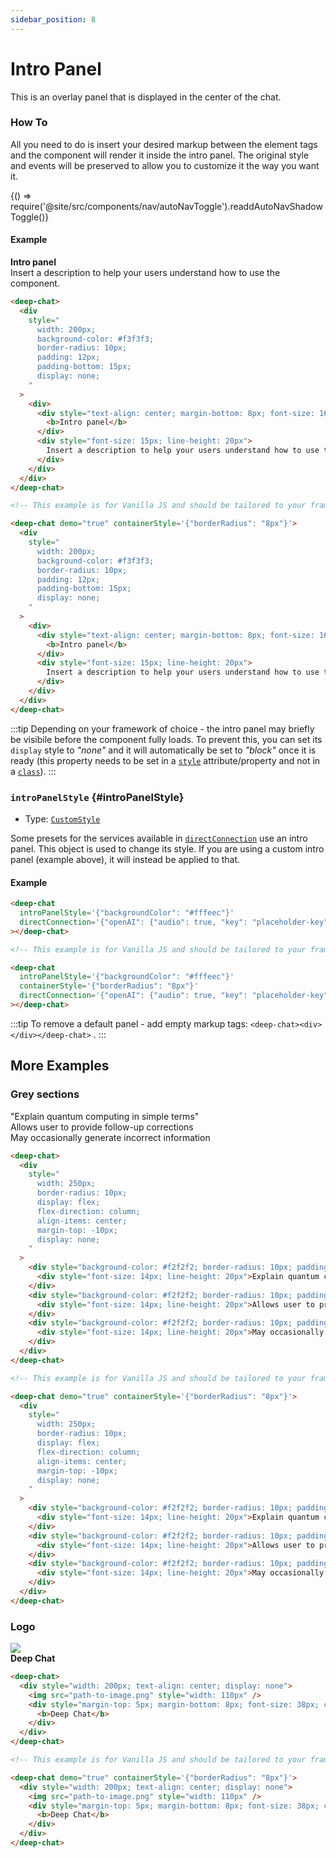 ```yaml
---
sidebar_position: 8
---
```


# Intro Panel

This is an overlay panel that is displayed in the center of the chat.

### How To

All you need to do is insert your desired markup between the element tags and the component will render it inside the intro panel.
The original style and events will be preserved to allow you to customize it the way you want it.


<BrowserOnly>{() => require('@site/src/components/nav/autoNavToggle').readdAutoNavShadowToggle()}</BrowserOnly>

#### Example

<ComponentContainer>
  <DeepChatBrowser containerStyle={{borderRadius: '8px'}} demo={true}>
    <div
      style={{
        width: '200px',
        backgroundColor: '#f3f3f3',
        borderRadius: '8px',
        padding: '12px',
        paddingBottom: '15px',
        display: 'none',
      }}
    >
      <div>
        <div style={{textAlign: 'center', marginBottom: '8px', fontSize: '16px'}}>
          <b>Intro panel</b>
        </div>
        <div style={{fontSize: '15px', lineHeight: '20px'}}>
          Insert a description to help your users understand how to use the component.
        </div>
      </div>
    </div>
  </DeepChatBrowser>
</ComponentContainer>

<Tabs>
<TabItem value="js" label="Sample code">

```html
<deep-chat>
  <div
    style="
      width: 200px;
      background-color: #f3f3f3;
      border-radius: 10px;
      padding: 12px;
      padding-bottom: 15px;
      display: none;
    "
  >
    <div>
      <div style="text-align: center; margin-bottom: 8px; font-size: 16px">
        <b>Intro panel</b>
      </div>
      <div style="font-size: 15px; line-height: 20px">
        Insert a description to help your users understand how to use the component.
      </div>
    </div>
  </div>
</deep-chat>
```

</TabItem>
<TabItem value="py" label="Full code">

```html
<!-- This example is for Vanilla JS and should be tailored to your framework (see Examples) -->

<deep-chat demo="true" containerStyle='{"borderRadius": "8px"}'>
  <div
    style="
      width: 200px;
      background-color: #f3f3f3;
      border-radius: 10px;
      padding: 12px;
      padding-bottom: 15px;
      display: none;
    "
  >
    <div>
      <div style="text-align: center; margin-bottom: 8px; font-size: 16px">
        <b>Intro panel</b>
      </div>
      <div style="font-size: 15px; line-height: 20px">
        Insert a description to help your users understand how to use the component.
      </div>
    </div>
  </div>
</deep-chat>
```

</TabItem>
</Tabs>

<LineBreak></LineBreak>

:::tip
Depending on your framework of choice - the intro panel may briefly be visibile before the component fully loads. To prevent this, you can set its `display` style
to _"none"_ and it will automatically be set to _"block"_ once it is ready (this property needs to be set in a [`style`](https://developer.mozilla.org/en-US/docs/Web/API/HTMLElement/style)
attribute/property and not in a [`class`](https://developer.mozilla.org/en-US/docs/Web/CSS/Class_selectors)).
:::

### `introPanelStyle` {#introPanelStyle}

- Type: [`CustomStyle`](./styles#CustomStyle)

Some presets for the services available in [`directConnection`](./directConnection) use an intro panel. This object is used to change its style.
If you are using a custom intro panel (example above), it will instead be applied to that.

#### Example

<ComponentContainer>
  <DeepChatBrowser
    containerStyle={{borderRadius: '8px'}}
    introPanelStyle={{backgroundColor: '#fffeec'}}
    directConnection={{openAI: {audio: true, key: 'placeholder-key'}}}
  ></DeepChatBrowser>
</ComponentContainer>

<Tabs>
<TabItem value="js" label="Sample code">

```html
<deep-chat
  introPanelStyle='{"backgroundColor": "#fffeec"}'
  directConnection='{"openAI": {"audio": true, "key": "placeholder-key"}}'
></deep-chat>
```

</TabItem>
<TabItem value="py" label="Full code">

```html
<!-- This example is for Vanilla JS and should be tailored to your framework (see Examples) -->

<deep-chat
  introPanelStyle='{"backgroundColor": "#fffeec"}'
  containerStyle='{"borderRadius": "8px"}'
  directConnection='{"openAI": {"audio": true, "key": "placeholder-key"}}'
></deep-chat>
```

</TabItem>
</Tabs>

<LineBreak></LineBreak>

:::tip
To remove a default panel - add empty markup tags: `<deep-chat><div></div></deep-chat>` .
:::

<LineBreak></LineBreak>

## More Examples

<h3>Grey sections</h3>

<ComponentContainer>
  <DeepChatBrowser demo={true}>
    <div style={{display: 'none'}}>
      <div
        style={{
          width: '250px',
          borderRadius: '10px',
          display: 'flex',
          flexDirection: 'column',
          alignItems: 'center',
          marginTop: '-10px',
        }}
      >
        <div
          style={{
            backgroundColor: '#f2f2f2',
            borderRadius: '10px',
            padding: '10px',
          }}
        >
          <div style={{fontSize: '14px', lineHeight: '20px'}}>"Explain quantum computing in simple terms"</div>
        </div>
        <div
          style={{
            backgroundColor: '#f2f2f2',
            borderRadius: '10px',
            padding: '10px',
            marginTop: '15px',
          }}
        >
          <div style={{fontSize: '14px', lineHeight: '20px'}}>Allows user to provide follow-up corrections</div>
        </div>
        <div
          style={{
            backgroundColor: '#f2f2f2',
            borderRadius: '10px',
            padding: '10px',
            marginTop: '15px',
          }}
        >
          <div style={{fontSize: '14px', lineHeight: '20px'}}>May occasionally generate incorrect information</div>
        </div>
      </div>
    </div>
  </DeepChatBrowser>
</ComponentContainer>

<Tabs>
<TabItem value="js" label="Sample code">

```html
<deep-chat>
  <div
    style="
      width: 250px;
      border-radius: 10px;
      display: flex;
      flex-direction: column;
      align-items: center;
      margin-top: -10px;
      display: none;
    "
  >
    <div style="background-color: #f2f2f2; border-radius: 10px; padding: 10px">
      <div style="font-size: 14px; line-height: 20px">Explain quantum computing in simple terms</div>
    </div>
    <div style="background-color: #f2f2f2; border-radius: 10px; padding: 10px; margin-top: 15px">
      <div style="font-size: 14px; line-height: 20px">Allows user to provide follow-up corrections</div>
    </div>
    <div style="background-color: #f2f2f2; border-radius: 10px; padding: 10px; margin-top: 15px">
      <div style="font-size: 14px; line-height: 20px">May occasionally generate incorrect information</div>
    </div>
  </div>
</deep-chat>
```

</TabItem>
<TabItem value="py" label="Full code">

```html
<!-- This example is for Vanilla JS and should be tailored to your framework (see Examples) -->

<deep-chat demo="true" containerStyle='{"borderRadius": "8px"}'>
  <div
    style="
      width: 250px;
      border-radius: 10px;
      display: flex;
      flex-direction: column;
      align-items: center;
      margin-top: -10px;
      display: none;
    "
  >
    <div style="background-color: #f2f2f2; border-radius: 10px; padding: 10px">
      <div style="font-size: 14px; line-height: 20px">Explain quantum computing in simple terms</div>
    </div>
    <div style="background-color: #f2f2f2; border-radius: 10px; padding: 10px; margin-top: 15px">
      <div style="font-size: 14px; line-height: 20px">Allows user to provide follow-up corrections</div>
    </div>
    <div style="background-color: #f2f2f2; border-radius: 10px; padding: 10px; margin-top: 15px">
      <div style="font-size: 14px; line-height: 20px">May occasionally generate incorrect information</div>
    </div>
  </div>
</deep-chat>
```

</TabItem>
</Tabs>

<LineBreak></LineBreak>

<h3>Logo</h3>

<ComponentContainer>
  <DeepChatBrowser demo={true}>
    <div style={{width: '200px', textAlign: 'center', display: 'none'}}>
      <img src="/img/deep-chat-favicon-large.svg" style={{width: '110px'}} />
      <div style={{marginTop: '5px', marginBottom: '8px', fontSize: '38px', color: '#003064'}}>
        <b>Deep Chat</b>
      </div>
    </div>
  </DeepChatBrowser>
</ComponentContainer>

<Tabs>
<TabItem value="js" label="Sample code">

```html
<deep-chat>
  <div style="width: 200px; text-align: center; display: none">
    <img src="path-to-image.png" style="width: 110px" />
    <div style="margin-top: 5px; margin-bottom: 8px; font-size: 38px; color: #003064">
      <b>Deep Chat</b>
    </div>
  </div>
</deep-chat>
```

</TabItem>
<TabItem value="py" label="Full code">

```html
<!-- This example is for Vanilla JS and should be tailored to your framework (see Examples) -->

<deep-chat demo="true" containerStyle='{"borderRadius": "8px"}'>
  <div style="width: 200px; text-align: center; display: none">
    <img src="path-to-image.png" style="width: 110px" />
    <div style="margin-top: 5px; margin-bottom: 8px; font-size: 38px; color: #003064">
      <b>Deep Chat</b>
    </div>
  </div>
</deep-chat>
```

</TabItem>
</Tabs>

<LineBreak></LineBreak>
